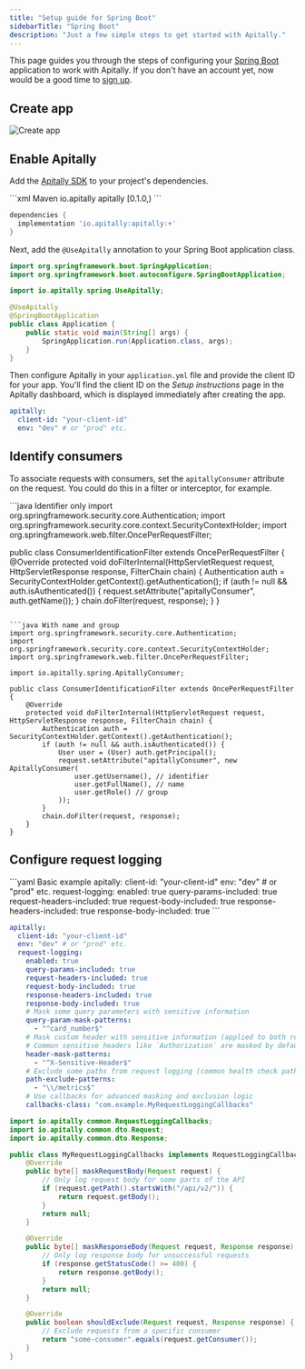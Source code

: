 ```yaml
---
title: "Setup guide for Spring Boot"
sidebarTitle: "Spring Boot"
description: "Just a few simple steps to get started with Apitally."
---
```



This page guides you through the steps of configuring your [Spring Boot](https://spring.io/projects/spring-boot) application to work with Apitally. If you don't have an account yet, now would be a good time to [sign up](https://app.apitally.io/?signup).

<SetupGuideStartSnippet framework="Spring Boot" />

## Create app

<CreateAppSnippet1 framework="Spring Boot" />

<img src="https://assets.apitally.io/docs/2025-05-27/create-app.webp" alt="Create app" class="rounded-xl" />

<CreateAppSnippet2 />

## Enable Apitally

Add the [Apitally SDK](https://central.sonatype.com/artifact/io.apitally/apitally) to your project's dependencies.

<CodeGroup>
```xml Maven
<dependency>
  <groupId>io.apitally</groupId>
  <artifactId>apitally</artifactId>
  <version>[0.1.0,)</version>
</dependency>
```

```groovy Gradle
dependencies {
  implementation 'io.apitally:apitally:+'
}
```
</CodeGroup>

Next, add the `@UseApitally` annotation to your Spring Boot application class.

```java Application.java {6}
import org.springframework.boot.SpringApplication;
import org.springframework.boot.autoconfigure.SpringBootApplication;

import io.apitally.spring.UseApitally;

@UseApitally
@SpringBootApplication
public class Application {
    public static void main(String[] args) {
        SpringApplication.run(Application.class, args);
    }
}
```

Then configure Apitally in your `application.yml` file and provide the client ID for your app.
You'll find the client ID on the _Setup instructions_ page in the Apitally dashboard, which is displayed immediately after creating the app.

```yaml application.yml
apitally:
  client-id: "your-client-id"
  env: "dev" # or "prod" etc.
```

<Snippet file="add-middleware-check.mdx" />

## Identify consumers

<Snippet file="identify-consumers.mdx" />

To associate requests with consumers, set the `apitallyConsumer` attribute on the request. You could do this in a filter or interceptor, for example.

<CodeGroup>
```java Identifier only
import org.springframework.security.core.Authentication;
import org.springframework.security.core.context.SecurityContextHolder;
import org.springframework.web.filter.OncePerRequestFilter;

public class ConsumerIdentificationFilter extends OncePerRequestFilter {
    @Override
    protected void doFilterInternal(HttpServletRequest request, HttpServletResponse response, FilterChain chain) {
        Authentication auth = SecurityContextHolder.getContext().getAuthentication();
        if (auth != null && auth.isAuthenticated()) {
            request.setAttribute("apitallyConsumer", auth.getName());
        }
        chain.doFilter(request, response);
    }
}
```

```java With name and group
import org.springframework.security.core.Authentication;
import org.springframework.security.core.context.SecurityContextHolder;
import org.springframework.web.filter.OncePerRequestFilter;

import io.apitally.spring.ApitallyConsumer;

public class ConsumerIdentificationFilter extends OncePerRequestFilter {
    @Override
    protected void doFilterInternal(HttpServletRequest request, HttpServletResponse response, FilterChain chain) {
        Authentication auth = SecurityContextHolder.getContext().getAuthentication();
        if (auth != null && auth.isAuthenticated()) {
            User user = (User) auth.getPrincipal();
            request.setAttribute("apitallyConsumer", new ApitallyConsumer(
                user.getUsername(), // identifier
                user.getFullName(), // name
                user.getRole() // group
            ));
        }
        chain.doFilter(request, response);
    }
}
```
</CodeGroup>

<ConsumerIdentifierSnippet />

<Snippet file="identify-consumers-check.mdx" />

## Configure request logging

<RequestLoggingConfigSnippet language="java" />

<CodeGroup>
```yaml Basic example
apitally:
  client-id: "your-client-id"
  env: "dev" # or "prod" etc.
  request-logging:
    enabled: true
    query-params-included: true
    request-headers-included: true
    request-body-included: true
    response-headers-included: true
    response-body-included: true
```

```yaml Advanced example
apitally:
  client-id: "your-client-id"
  env: "dev" # or "prod" etc.
  request-logging:
    enabled: true
    query-params-included: true
    request-headers-included: true
    request-body-included: true
    response-headers-included: true
    response-body-included: true
    # Mask some query parameters with sensitive information
    query-param-mask-patterns:
      - "^card_number$"
    # Mask custom header with sensitive information (applied to both request and response headers)
    # Common sensitive headers like `Authorization` are masked by default
    header-mask-patterns:
      - "^X-Sensitive-Header$"
    # Exclude some paths from request logging (common health check paths are excluded by default)
    path-exclude-patterns:
      - "\\/metrics$"
    # Use callbacks for advanced masking and exclusion logic
    callbacks-class: "com.example.MyRequestLoggingCallbacks"
```

```java RequestLoggingCallbacks.java
import io.apitally.common.RequestLoggingCallbacks;
import io.apitally.common.dto.Request;
import io.apitally.common.dto.Response;

public class MyRequestLoggingCallbacks implements RequestLoggingCallbacks {
    @Override
    public byte[] maskRequestBody(Request request) {
        // Only log request body for some parts of the API
        if (request.getPath().startsWith("/api/v2/")) {
            return request.getBody();
        }
        return null;
    }

    @Override
    public byte[] maskResponseBody(Request request, Response response) {
        // Only log response body for unsuccessful requests
        if (response.getStatusCode() >= 400) {
            return response.getBody();
        }
        return null;
    }

    @Override
    public boolean shouldExclude(Request request, Response response) {
        // Exclude requests from a specific consumer
        return "some-consumer".equals(request.getConsumer());
    }
}
```
</CodeGroup>
